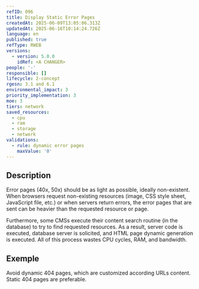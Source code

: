 ```yaml
---
refID: 096
title: Display Static Error Pages
createdAt: 2025-06-09T13:05:06.313Z
updatedAt: 2025-06-16T10:14:24.726Z
language: en
published: true
refType: RWEB
versions:
  - version: 5.0.0
    idRef: <A CHANGER>
people: '-'
responsible: []
lifecycle: 2-concept
rgesn: 3.1 and 6.1
environmental_impact: 3
priority_implementation: 3
moe: 3
tiers: network
saved_resources:
  - cpu
  - ram
  - storage
  - network
validations:
  - rule: dynamic error pages
    maxValue: '0'
---
```


## Description

Error pages (40x, 50x) should be as light as possible, ideally non-existent. When browsers request non-existing resources (image, CSS style sheet, JavaScript file, etc.) or when servers return errors, the error pages that are sent can be heavier than the requested resource or page.

Furthermore, some CMSs execute their content search routine (in the database) to try to find requested resources. As a result, server code is executed, database server is solicited, and HTML page dynamic generation is executed. All of this process wastes CPU cycles, RAM, and bandwidth.

## Exemple

Avoid dynamic 404 pages, which are customized according URLs content. Static 404 pages are preferable.
